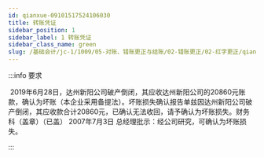 ```yaml
---
id: qianxue-09101517524106030
title: 转账凭证
sidebar_position: 1
sidebar_label: 1 转账凭证
sidebar_class_name: green
slug: /基础会计/jc-1/1009/05-对账、错账更正与结账/02-错账更正/02-红字更正/qianxue-0910151622236022114/qianxue-09101517524106030/转账凭证
---
```


:::info 要求

&nbsp;2019年6月28日，达州新阳公司破产倒闭，其应收达州新阳公司的20860元账款，确认为坏账（本企业采用备提法）。坏账损失确认报告单兹因达州新阳公司破产倒闭，其应收款合计20860元，已确认无法收回，请予确认为坏账损失。财务科（盖章）（已盖） 2007年7月3日 总经理批示：经公司研究，可确认为坏账损失。

:::
